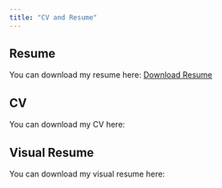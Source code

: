 ```yaml
---
title: "CV and Resume"
---
```


## Resume

You can download my resume here: <a href="resume.pdf#" class="download" title="Download resume as PDF">Download Resume</a>			

## CV

You can download my CV here:

## Visual Resume

You can download my visual resume here: